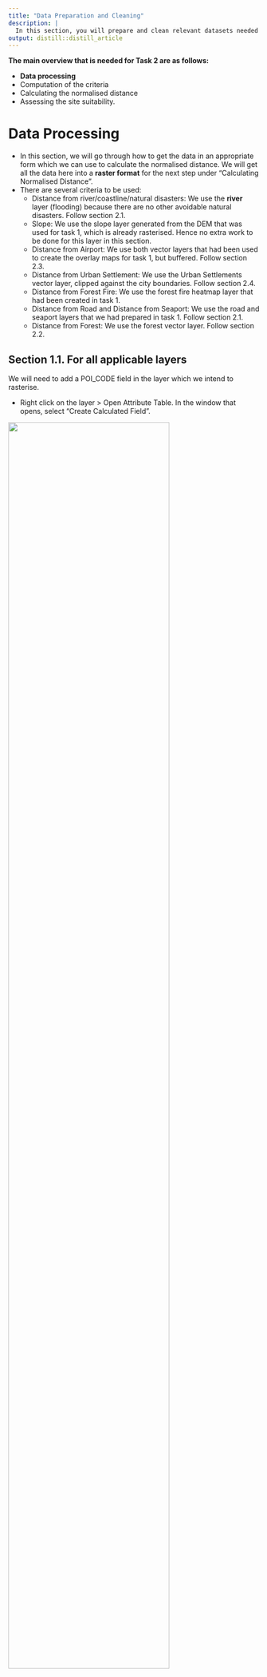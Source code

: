 ```yaml
---
title: "Data Preparation and Cleaning"
description: |
  In this section, you will prepare and clean relevant datasets needed for task 2.
output: distill::distill_article
---
```

**The main overview that is needed for Task 2 are as follows:**

* **Data processing**
* Computation of the criteria
* Calculating the normalised distance
* Assessing the site suitability.

# Data Processing

* In this section, we will go through how to get the data in an appropriate form which we can use to calculate the normalised distance. We will get all the data here into a **raster format** for the next step under “Calculating Normalised Distance”.
* There are several criteria to be used:
	+ Distance from river/coastline/natural disasters: We use the **river** layer (flooding) because there are no other avoidable natural disasters. Follow section 2.1.
	+ Slope: We use the slope layer generated from the DEM that was used for task 1, which is already rasterised. Hence no extra work to be done for this layer in this section.
	+ Distance from Airport: We use both vector layers that had been used to create the overlay maps for task 1, but buffered. Follow section 2.3.
	+ Distance from Urban Settlement: We use the Urban Settlements vector layer, clipped against the city boundaries. Follow section 2.4.
	+ Distance from Forest Fire: We use the forest fire heatmap layer that had been created in task 1.
	+ Distance from Road and Distance from Seaport: We use the road and seaport layers that we had prepared in task 1. Follow section 2.1.
	+ Distance from Forest: We use the forest vector layer. Follow section 2.2.
	
## Section 1.1. For all applicable layers

We will need to add a POI_CODE field in the layer which we intend to rasterise.

* Right click on the layer > Open Attribute Table. In the window that opens, select “Create Calculated Field”.

![](images/t2p1/t2p1-pref-1.png){width=80%}

* In the window that opens, make sure ‘Create a New Field’ is selected. Enter “POI_CODE” into the field name and 1 into the box with the values. Then create the field by clicking on “Run”.

![](images/t2p1/t2p1-pref-2.png){width=80%}

* To verify that it is created correctly in the attribute table there should be an additional column that is named “POI_CODE” with all values inside being 1.

![](images/t2p1/t2p1-pref-3.png){width=80%}

## Section 2.1. Preparing River Proximity and Road Proximity
* There is no extra processing needed for these layers. 
* Go to Processing Toolbox on the Right Hand Side of the page and select Rasterize.

![](images/t2p1/t2p1-1.png){width=40%}
* We use a 100x100m grid. In the window that opens, we set the field to burn-in to POI_CODE, the units to “Georeferenced Units”, and the height and width to 100, as seen below. The layer extent will follow the shape of the study area, with the layer “FinalShape”. 

![](images/t2p1/t2p1-2.png){width=60%}

* When all is done, press “Run” and a rasterised layer should come up.

![](images/t2p1/t2p1-3.png){width=40%}

* Repeat this exercise for the layers for River and Seaport.

## Section 2.2. Preparing Forest Layer
* This forest layer should have been prepared in the data preparation for Task 1, under the “Area” data format in “Clipping Layers”, including the filtering of appropriate areas for analyses.
* Repeat the steps in section 2.1.

## Section 2.3. Preparing Distance from Airport
* Because the airport demand a buffer that is about 3km for noise abatement procedures, the nearest suitable area from the airport should be at least 3km proximity. Therefore, we would need to create a buffer around the airport before rasterising the entire buffer.
* To do this, go to Vector > Geoprocessing Tools > Create Buffer. In the window that appears, select the airport vector layer.
* In the resultant layer, ensure that the distance is set to 3000m, which would create a 3km buffer, and segments is set to 100, which would create a nice curved edge, instead of smaller values which woud result in a rectangle shaped buffer.

![](images/t2p1/t2p1-4.png){width=80%}

* After that, we click on “Run” to create a buffer. The result should look something like this.

![](images/t2p1/t2p1-5.png){width=80%}

* Following that, we have to rasterise the layers. Now, we can continue with the steps as provided in **section 2.1**.

## Section 2.4. Preparing Distance from Settlement
* This layer requires some clipping of the entire urban settlements layer, as has been prepared in task 1 under the “area type data”.
* We will need to clip the urban settlements with respect to the city boundaries of Kota Balikpapan and Kota Samarinda.
* We toggle the editing by clicking the pencil icon near the top of the window.

* Following that, we sort the table by “KAB_KOTA” by clicking on it, and then selecting all the rows with attribute KAB_KOTA = “KOTA BALIKPAPAN” or “KOTA_SAMARINDA”.

![](images/t2p1/t2p1-6.png){width=100%}

* We then exit the attribute table, go to the top panel and toggle editing by clicking on the pencil button on the top bars. Then we press CTRL+C to copy the features that we have selected.
* We paste the features in a temporary layer by going to Edit > Paste > Temporary Scratch Layer.

![](images/t2p1/t2p1-7.png){width=40%}

* We should see something like this, where the city limits are shaded differently because they are now on a temporary layer. 

![](images/t2p1/t2p1-8.png){width=40%}


* Now we can proceed with the **clipping**.
* We now select the **Urban Settlement** layer.
* We then go to Vector > Geoprocessing > Clip and select the temporary layer with the city limits as the overlay layer, and the urban settlement layer as the input layer.

![](images/t2p1/t2p1-9.png){width=40%}

* We then click on “Run”. We should see that the urban settlement vector layer contains only those that are within the city limits.

![](images/t2p1/t2p1-10.png){width=40%}

* We can then proceed with following the steps from **section 2.1**, to rasterise the layer.




